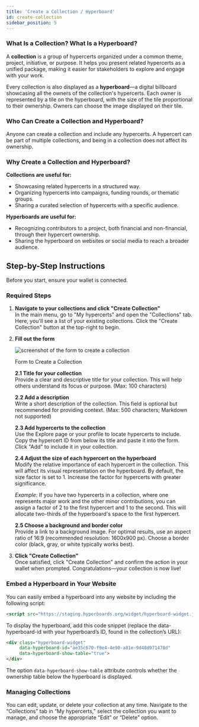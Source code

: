```yaml
---
title: 'Create a Collection / Hyperboard'
id: create-collection
sidebar_position: 5
---
```


### What Is a Collection? What Is a Hyperboard?

A **collection** is a group of hypercerts organized under a common theme, project, initiative, or purpose. It helps you present related hypercerts as a unified package, making it easier for stakeholders to explore and engage with your work.

Every collection is also displayed as a **hyperboard**—a digital billboard showcasing all the owners of the collection's hypercerts. Each owner is represented by a tile on the hyperboard, with the size of the tile proportional to their ownership. Owners can choose the image displayed on their tile.

### Who Can Create a Collection and Hyperboard?

Anyone can create a collection and include any hypercerts. A hypercert can be part of multiple collections, and being in a collection does not affect its ownership.

### Why Create a Collection and Hyperboard?

**Collections are useful for:**
- Showcasing related hypercerts in a structured way.  
- Organizing hypercerts into campaigns, funding rounds, or thematic groups.  
- Sharing a curated selection of hypercerts with a specific audience.  

**Hyperboards are useful for:**
- Recognizing contributors to a project, both financial and non-financial, through their hypercert ownership.  
- Sharing the hyperboard on websites or social media to reach a broader audience.  

## Step-by-Step Instructions

Before you start, ensure your wallet is connected.

### Required Steps

1. **Navigate to your collections and click "Create Collection"**  
   In the main menu, go to "My hypercerts" and open the "Collections" tab. Here, you'll see a list of your existing collections. Click the "Create Collection" button at the top-right to begin.

2. **Fill out the form**  

    <div style={{textAlign: 'center'}}>
        <img src="/img/screenshots/create-collection.png" alt="screenshot of the form to create a collection" style={{ maxWidth: '400px', width: '100%' }}/>
    <p style={{ marginTop: '6px', fontStyle: 'italic' }}>Form to Create a Collection</p>
    </div>

   **2.1 Title for your collection**  
   Provide a clear and descriptive title for your collection. This will help others understand its focus or purpose. (Max: 100 characters)

   **2.2 Add a description**  
   Write a short description of the collection. This field is optional but recommended for providing context. (Max: 500 characters; Markdown not supported)

   **2.3 Add hypercerts to the collection**  
   Use the Explore page or your profile to locate hypercerts to include. Copy the hypercert ID from below its title and paste it into the form. Click "Add" to include it in your collection.

   **2.4 Adjust the size of each hypercert on the hyperboard**  
   Modify the relative importance of each hypercert in the collection. This will affect its visual representation on the hyperboard. By default, the size factor is set to 1. Increase the factor for hypercerts with greater significance.

   _Example:_ If you have two hypercerts in a collection, where one represents major work and the other minor contributions, you can assign a factor of 2 to the first hypercert and 1 to the second. This will allocate two-thirds of the hyperboard's space to the first hypercert.

   **2.5 Choose a background and border color**  
   Provide a link to a background image. For optimal results, use an aspect ratio of 16:9 (recommended resolution: 1600x900 px). Choose a border color (black, gray, or white typically works best).  

3. **Click "Create Collection"**  
   Once satisfied, click "Create Collection" and confirm the action in your wallet when prompted. Congratulations—your collection is now live!

### Embed a Hyperboard in Your Website

You can easily embed a hyperboard into any website by including the following script:

```html
<script src="https://staging.hyperboards.org/widget/hyperboard-widget.js" type="module"></script>    
```

To display the hyperboard, add this code snippet (replace the data-hyperboard-id with your hyperboard’s ID, found in the collection’s URL):
```html
<div class="hyperboard-widget" 
     data-hyperboard-id="ae35c670-f9e4-4e90-a81e-9d48d971478d" 
     data-hyperboard-show-table="true">
</div>       
```

The option `data-hyperboard-show-table` attribute controls whether the ownership table below the hyperboard is displayed.

### Managing Collections

You can edit, update, or delete your collection at any time. Navigate to the “Collections” tab in “My hypercerts,” select the collection you want to manage, and choose the appropriate “Edit” or “Delete” option.
